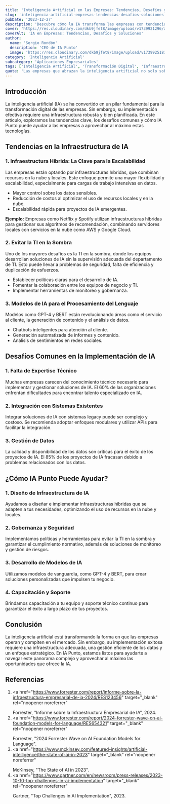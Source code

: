 ```yaml
---
title: 'Inteligencia Artificial en las Empresas: Tendencias, Desafíos y Soluciones'
slug: 'inteligencia-artificial-empresas-tendencias-desafios-soluciones'
pubDate: '2023-12-27'
description: 'Descubre cómo la IA transforma las empresas con tendencias como infraestructuras híbridas, modelos de lenguaje avanzados y soluciones personalizadas.'
cover: 'https://res.cloudinary.com/dkb9jfet8/image/upload/v1739921296/automatizaciones_ner7eh.jpg'
coverAlt: 'IA en Empresas: Tendencias, Desafíos y Soluciones'
author:
  name: 'Sergio Rondón'
  description: 'CEO de IA Punto'
  image: 'https://res.cloudinary.com/dkb9jfet8/image/upload/v1739925181/sergio_gdcaeh.png'
category: 'Inteligencia Artificial'
subcategory: 'Aplicaciones Empresariales'
tags: ['Inteligencia Artificial', 'Transformación Digital', 'Infraestructura Híbrida', 'Modelos de Lenguaje', 'Gobernanza de Datos', 'Innovación', 'Automatización']
quote: 'Las empresas que abrazan la inteligencia artificial no solo sobreviven a los cambios, los lideran y los convierten en oportunidades.'
---
```


<h2 id="introduccion">Introducción</h2>

La inteligencia artificial (IA) se ha convertido en un pilar fundamental para la transformación digital de las empresas. Sin embargo, su implementación efectiva requiere una infraestructura robusta y bien planificada. En este artículo, exploramos las tendencias clave, los desafíos comunes y cómo IA Punto puede ayudar a las empresas a aprovechar al máximo estas tecnologías.

<h2 id="tendencias-ia">Tendencias en la Infraestructura de IA</h2>

<h3 id="infraestructura-hibrida">
  1. Infraestructura Híbrida: La Clave para la Escalabilidad
</h3>
<p>
  Las empresas están optando por infraestructuras híbridas, que combinan
  recursos en la nube y locales. Este enfoque permite una mayor flexibilidad y
  escalabilidad, especialmente para cargas de trabajo intensivas en datos.
</p>
<ul>
  <li>Mayor control sobre los datos sensibles.</li>
  <li>
    Reducción de costos al optimizar el uso de recursos locales y en la nube.
  </li>
  <li>Escalabilidad rápida para proyectos de IA emergentes.</li>
</ul>
<p>
  <strong>Ejemplo:</strong> Empresas como Netflix y Spotify utilizan
  infraestructuras híbridas para gestionar sus algoritmos de recomendación,
  combinando servidores locales con servicios en la nube como AWS y Google
  Cloud.
</p>

<h3 id="evitar-ti-sombra">2. Evitar la TI en la Sombra</h3>
<p>
  Uno de los mayores desafíos es la TI en la sombra, donde los equipos
  desarrollan soluciones de IA sin la supervisión adecuada del departamento de
  TI. Esto puede llevar a problemas de seguridad, falta de eficiencia y
  duplicación de esfuerzos.
</p>
<ul>
  <li>Establecer políticas claras para el desarrollo de IA.</li>
  <li>Fomentar la colaboración entre los equipos de negocio y TI.</li>
  <li>Implementar herramientas de monitoreo y gobernanza.</li>
</ul>

<h3 id="modelos-lenguaje">
  3. Modelos de IA para el Procesamiento del Lenguaje
</h3>
<p>
  Modelos como GPT-4 y BERT están revolucionando áreas como el servicio al
  cliente, la generación de contenido y el análisis de datos.
</p>
<ul>
  <li>Chatbots inteligentes para atención al cliente.</li>
  <li>Generación automatizada de informes y contenido.</li>
  <li>Análisis de sentimientos en redes sociales.</li>
</ul>

<h2 id="desafios-ia">Desafíos Comunes en la Implementación de IA</h2>

<h3 id="falta-expertise">1. Falta de Expertise Técnico</h3>
<p>
  Muchas empresas carecen del conocimiento técnico necesario para implementar y
  gestionar soluciones de IA. El 60% de las organizaciones enfrentan
  dificultades para encontrar talento especializado en IA.
</p>

<h3 id="integracion-sistemas">2. Integración con Sistemas Existentes</h3>
<p>
  Integrar soluciones de IA con sistemas legacy puede ser complejo y costoso. Se
  recomienda adoptar enfoques modulares y utilizar APIs para facilitar la
  integración.
</p>

<h3 id="gestion-datos">3. Gestión de Datos</h3>
<p>
  La calidad y disponibilidad de los datos son críticas para el éxito de los
  proyectos de IA. El 85% de los proyectos de IA fracasan debido a problemas
  relacionados con los datos.
</p>

<h2 id="como-ayuda-ia-punto">¿Cómo IA Punto Puede Ayudar?</h2>

<h3 id="diseno-infraestructura">1. Diseño de Infraestructura de IA</h3>
<p>
  Ayudamos a diseñar e implementar infraestructuras híbridas que se adapten a
  tus necesidades, optimizando el uso de recursos en la nube y locales.
</p>

<h3 id="gobernanza-seguridad">2. Gobernanza y Seguridad</h3>
<p>
  Implementamos políticas y herramientas para evitar la TI en la sombra y
  garantizar el cumplimiento normativo, además de soluciones de monitoreo y
  gestión de riesgos.
</p>

<h3 id="desarrollo-modelos">3. Desarrollo de Modelos de IA</h3>
<p>
  Utilizamos modelos de vanguardia, como GPT-4 y BERT, para crear soluciones
  personalizadas que impulsen tu negocio.
</p>

<h3 id="capacitacion-soporte">4. Capacitación y Soporte</h3>
<p>
  Brindamos capacitación a tu equipo y soporte técnico continuo para garantizar
  el éxito a largo plazo de tus proyectos.
</p>

<h2 id="conclusion">Conclusión</h2>

La inteligencia artificial está transformando la forma en que las empresas operan y compiten en el mercado. Sin embargo, su implementación exitosa requiere una infraestructura adecuada, una gestión eficiente de los datos y un enfoque estratégico. En IA Punto, estamos listos para ayudarte a navegar este panorama complejo y aprovechar al máximo las oportunidades que ofrece la IA.

<h2 id="referencias">Referencias</h2>

1. <a
     href="https://www.forrester.com/report/informe-sobre-la-infraestructura-empresarial-de-ia-2024/RES123456"
     target="_blank"
     rel="noopener noreferrer"
   >
     Forrester, "Informe sobre la Infraestructura Empresarial de IA", 2024.
   </a>
2. <a
     href="https://www.forrester.com/report/2024-forrester-wave-on-ai-foundation-models-for-language/RES654321"
     target="_blank"
     rel="noopener noreferrer"
   >
     Forrester, "2024 Forrester Wave on AI Foundation Models for Language".
   </a>
3. <a
     href="https://www.mckinsey.com/featured-insights/artificial-intelligence/the-state-of-ai-in-2023"
     target="_blank"
     rel="noopener noreferrer"
   >
     McKinsey, "The State of AI in 2023".
   </a>
4. <a
     href="https://www.gartner.com/en/newsroom/press-releases/2023-10-10-top-challenges-in-ai-implementation"
     target="_blank"
     rel="noopener noreferrer"
   >
     Gartner, "Top Challenges in AI Implementation", 2023.
   </a>

